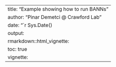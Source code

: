 ---
title: "Example showing how to run BANNs"
author: "Pinar Demetci @ Crawford Lab"
date: "`r Sys.Date()
output:
  rmarkdown::html_vignette:
    toc: true
    vignette:
---